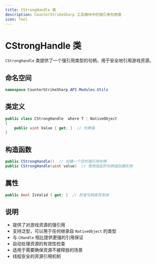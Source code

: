 ```yaml
---
title: CStrongHandle 类
description: CounterStrikeSharp 工具模块中的强引用句柄类
icon: Tool
---
```


# CStrongHandle 类

`CStrongHandle` 类提供了一个强引用类型的句柄，用于安全地引用游戏资源。

## 命名空间

```csharp
namespace CounterStrikeSharp.API.Modules.Utils
```

## 类定义

```csharp
public class CStrongHandle  where T : NativeObject
{
    public uint Value { get; }  // 句柄值
}
```

## 构造函数

```csharp
public CStrongHandle()  // 创建一个空的强引用句柄
public CStrongHandle(uint value)  // 使用指定的句柄值创建实例
```

## 属性

```csharp
public bool IsValid { get; }  // 检查句柄是否有效
```

## 说明

- 提供了对游戏资源的强引用
- 支持泛型，可以用于任何继承自 `NativeObject` 的类型
- 与 `CHandle` 相比提供更强的引用保证
- 自动处理资源的有效性检查
- 适用于需要确保资源不被释放的场景
- 线程安全的资源引用机制 